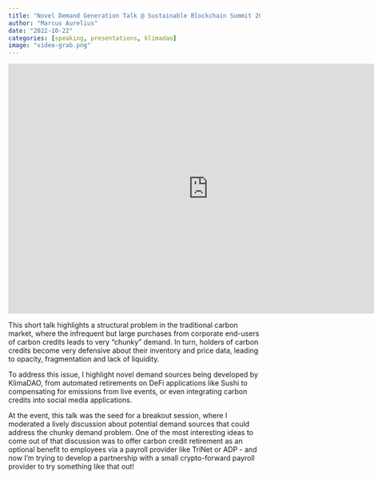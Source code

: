 ```yaml
---
title: "Novel Demand Generation Talk @ Sustainable Blockchain Summit 2022 in Bogota"
author: "Marcus Aurelius"
date: "2022-10-22"
categories: [speaking, presentations, klimadao]
image: "video-grab.png"
---
```


<iframe width="800" height="500" src="https://www.youtube-nocookie.com/embed/1tiVJbbiVf0" title="YouTube video player" frameborder="0" allow="accelerometer; autoplay; clipboard-write; encrypted-media; gyroscope; picture-in-picture; web-share" allowfullscreen></iframe>

This short talk highlights a structural problem in the traditional carbon market,
where the infrequent but large purchases from corporate end-users of carbon credits
leads to very "chunky" demand. In turn, holders of carbon credits become
very defensive about their inventory and price data, leading to opacity,
fragmentation and lack of liquidity.

To address this issue, I highlight novel demand sources being developed by KlimaDAO,
from automated retirements on DeFi applications like Sushi to compensating for emissions
from live events, or even integrating carbon credits into social media applications.

At the event, this talk was the seed for a breakout session, where I moderated a lively
discussion about potential demand sources that could address the chunky demand problem. One
of the most interesting ideas to come out of that discussion was to offer carbon credit
retirement as an optional benefit to employees via a payroll provider like TriNet or ADP -
and now I'm trying to develop a partnership with a small crypto-forward payroll provider
to try something like that out!
